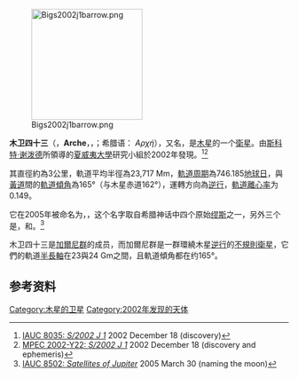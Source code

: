 [[File:Bigs2002j1barrow.png|200px]]

'''木卫四十三'''（'''{{nowrap|S/2002 J 1}}'''，'''Arche'''，{{IPAc-en|ˈ|ɑr|k|iː}}，{{respell|ARK|ee}}；希腊语： ''Αρχή''），又名'''{{nowrap|Jupiter XLIII}}'''，是[[木星|木星]]的一个[[衛星|衛星]]。由[[斯科特·谢泼德|斯科特·谢泼德]]所領導的[[夏威夷大學|夏威夷大學]]研究小組於2002年發現。<ref>[http://cfa-www.harvard.edu/iauc/08000/08035.html IAUC 8035: ''S/2002 J 1''] {{webarchive|url=https://web.archive.org/web/20060408075638/http://cfa-www.harvard.edu/iauc/08000/08035.html |date=2006-04-08 }} 2002 December 18 (discovery)</ref><ref>[http://cfa-www.harvard.edu/mpec/K02/K02Y22.html MPEC 2002-Y22: ''S/2002 J 1''] {{Webarchive|url=https://archive.is/20120529012957/http://cfa-www.harvard.edu/mpec/K02/K02Y22.html |date=2012-05-29 }} 2002 December 18 (discovery and ephemeris)</ref>

其直徑約為3公里，軌道平均半徑為23,717 Mm，[[軌道周期|軌道周期]]為746.185[[地球日|地球日]]，與[[黃道|黃道]]間的[[軌道傾角|軌道傾角]]為165°（与木星赤道162°），運轉方向為[[順行和逆行|逆行]]，[[軌道離心率|軌道離心率]]为0.149。

它在2005年被命名为{{tsl|en|Arche (mythology)||Arche}}，，这个名字取自希腊神话中四个原始[[缪斯|缪斯]]之一，另外三个是{{tsl|en|Aoede||Aoede}}，{{tsl|en|Melete||Melete}}和{{tsl|en|Mneme||Mneme}}。<ref>[http://cfa-www.harvard.edu/iauc/08500/08502.html IAUC 8502: ''Satellites of Jupiter''] {{Wayback|url=http://cfa-www.harvard.edu/iauc/08500/08502.html |date=20200415190146 }} 2005 March 30 (naming the moon)</ref>

木卫四十三是[[加爾尼群|加爾尼群]]的成员，而加爾尼群是一群環繞木星[[順行和逆行|逆行]]的[[不規則衛星|不規則衛星]]，它們的軌道[[半長軸|半長軸]]在23與24 Gm之間，且軌道傾角都在约165°。

==参考资料==
{{reflist}}

{{卫星小作品}}
{{木星卫星}}

{{DEFAULTSORT:Arche (Moon)}}
[[Category:木星的卫星|Category:木星的卫星]]
[[Category:2002年发现的天体|Category:2002年发现的天体]]